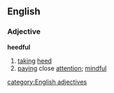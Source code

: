 ==English==
===Adjective===
'''heedful'''
# [[taking]] [[heed]]
# [[paying]] close [[attention]]; [[mindful]]
[[category:English adjectives]]